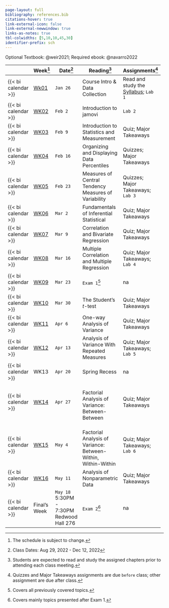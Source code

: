 ```yaml
---
page-layout: full
bibliography: references.bib
citations-hover: true
link-external-icon: false
link-external-newwindow: true
links-as-notes: true
tbl-colwidths: [5,10,10,45,30]
identifier-prefix: sch
---
```


Optional Textbook: @weir2021; Required ebook: @navarro2022

+---------------------+----------------------------+------------------+---------------------------------------------------------------+-------------------------------------------------------------+
|                     | Week[^1]                   | Date[^2]         | Reading[^3]                                                   | Assignments[^4]                                             |
+=====================+============================+==================+===============================================================+=============================================================+
| {{< bi calendar >}} | [Wk01](/weeks/week-1.qmd)  | `Jan 26`         | Course Intro & Data Collection                                | Read and study the [Syllabus](course-syllabus.qmd); `Lab 1` |
+---------------------+----------------------------+------------------+---------------------------------------------------------------+-------------------------------------------------------------+
| {{< bi calendar >}} | [WK02](/weeks/week-2.qmd)  | `Feb 2`          | Introduction to jamovi                                        | `Lab 2`                                                     |
+---------------------+----------------------------+------------------+---------------------------------------------------------------+-------------------------------------------------------------+
| {{< bi calendar >}} | [WK03](/weeks/week-3.qmd)  | `Feb 9`          | Introduction to Statistics and Measurement                    | Quiz; Major Takeaways                                       |
+---------------------+----------------------------+------------------+---------------------------------------------------------------+-------------------------------------------------------------+
| {{< bi calendar >}} | [WK04](/weeks/week-4.qmd)  | `Feb 16`         | Organizing and Displaying Data\                               | Quizzes; Major Takeaways                                    |
|                     |                            |                  | Percentiles                                                   |                                                             |
+---------------------+----------------------------+------------------+---------------------------------------------------------------+-------------------------------------------------------------+
| {{< bi calendar >}} | [WK05](/weeks/week-5.qmd)  | `Feb 23`         | Measures of Central Tendency\                                 | Quizzes; Major Takeaways; `Lab 3`                           |
|                     |                            |                  | Measures of Variability                                       |                                                             |
+---------------------+----------------------------+------------------+---------------------------------------------------------------+-------------------------------------------------------------+
| {{< bi calendar >}} | [WK06](/weeks/week-6.qmd)  | `Mar 2`          | Fundamentals of Inferential Statistical\                      | Quiz; Major Takeaways                                       |
+---------------------+----------------------------+------------------+---------------------------------------------------------------+-------------------------------------------------------------+
| {{< bi calendar >}} | [WK07](/weeks/week-7.qmd)  | `Mar 9`          | Correlation and Bivariate Regression                          | Quiz; Major Takeaways                                       |
+---------------------+----------------------------+------------------+---------------------------------------------------------------+-------------------------------------------------------------+
| {{< bi calendar >}} | [WK08](/weeks/week-8.qmd)  | `Mar 16`         | Multiple Correlation and Multiple Regression                  | Quiz; Major Takeaways; `Lab 4`                              |
+---------------------+----------------------------+------------------+---------------------------------------------------------------+-------------------------------------------------------------+
| {{< bi calendar >}} | [WK09](/weeks/week-9.qmd)  | `Mar 23`         | `Exam 1`[^5]                                                  | na                                                          |
+---------------------+----------------------------+------------------+---------------------------------------------------------------+-------------------------------------------------------------+
| {{< bi calendar >}} | [WK10](/weeks/week-10.qmd) | `Mar 30`         | The Student's *t*-test                                        | Quiz; Major Takeaways                                       |
+---------------------+----------------------------+------------------+---------------------------------------------------------------+-------------------------------------------------------------+
| {{< bi calendar >}} | [WK11](/weeks/week-11.qmd) | `Apr 6`          | One-way Analysis of Variance                                  | Quiz; Major Takeaways                                       |
+---------------------+----------------------------+------------------+---------------------------------------------------------------+-------------------------------------------------------------+
| {{< bi calendar >}} | [WK12](/weeks/week-12.qmd) | `Apr 13`         | Analysis of Variance With Repeated Measures                   | Quiz; Major Takeaways; `Lab 5`                              |
+---------------------+----------------------------+------------------+---------------------------------------------------------------+-------------------------------------------------------------+
| {{< bi calendar >}} | WK13                       | `Apr 20`         | Spring Recess                                                 | na                                                          |
+---------------------+----------------------------+------------------+---------------------------------------------------------------+-------------------------------------------------------------+
| {{< bi calendar >}} | [WK14](/weeks/week-14.qmd) | `Apr 27`         | \                                                             | Quiz; Major Takeaways                                       |
|                     |                            |                  | Factorial Analysis of Variance: Between-Between               |                                                             |
+---------------------+----------------------------+------------------+---------------------------------------------------------------+-------------------------------------------------------------+
| {{< bi calendar >}} | [WK15](/weeks/week-15.qmd) | `May 4`          | \                                                             | Quiz; Major Takeaways; `Lab 6`                              |
|                     |                            |                  | Factorial Analysis of Variance: Between-Within, Within-Within |                                                             |
+---------------------+----------------------------+------------------+---------------------------------------------------------------+-------------------------------------------------------------+
| {{< bi calendar >}} | [WK16](/weeks/week-16.qmd) | `May 11`         | Analysis of Nonparametric Data                                | Quiz; Major Takeaways                                       |
+---------------------+----------------------------+------------------+---------------------------------------------------------------+-------------------------------------------------------------+
| {{< bi calendar >}} | Final's Week               | `May 18`\        | `Exam 2`[^6]                                                  | na                                                          |
|                     |                            | 5:30PM - 7:30PM\ |                                                               |                                                             |
|                     |                            | Redwood Hall 276 |                                                               |                                                             |
+---------------------+----------------------------+------------------+---------------------------------------------------------------+-------------------------------------------------------------+

[^1]: The schedule is subject to change.

[^2]: Class Dates: Aug 29, 2022 - Dec 12, 2022

[^3]: Students are expected to read and study the assigned chapters prior to attending each class meeting.

[^4]: Quizzes and Major Takeaways assignments are due `before` class; other assignment are due after class.

[^5]: Covers all previously covered topics.

[^6]: Covers mainly topics presented after Exam 1.
